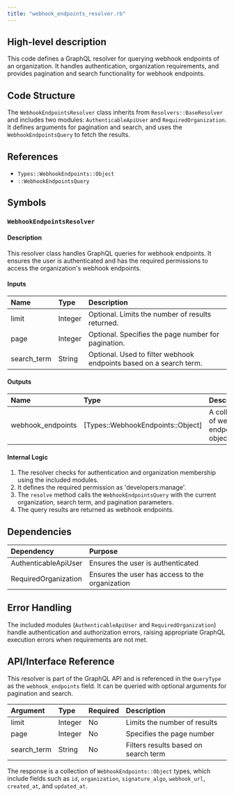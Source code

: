 ```yaml
---
title: "webhook_endpoints_resolver.rb"
---
```


## High-level description
This code defines a GraphQL resolver for querying webhook endpoints of an organization. It handles authentication, organization requirements, and provides pagination and search functionality for webhook endpoints.

## Code Structure
The `WebhookEndpointsResolver` class inherits from `Resolvers::BaseResolver` and includes two modules: `AuthenticableApiUser` and `RequiredOrganization`. It defines arguments for pagination and search, and uses the `WebhookEndpointsQuery` to fetch the results.

## References
- `Types::WebhookEndpoints::Object`
- `::WebhookEndpointsQuery`

## Symbols

### `WebhookEndpointsResolver`
#### Description
This resolver class handles GraphQL queries for webhook endpoints. It ensures the user is authenticated and has the required permissions to access the organization's webhook endpoints.

#### Inputs
| Name | Type | Description |
|:-----|:-----|:------------|
| limit | Integer | Optional. Limits the number of results returned. |
| page | Integer | Optional. Specifies the page number for pagination. |
| search_term | String | Optional. Used to filter webhook endpoints based on a search term. |

#### Outputs
| Name | Type | Description |
|:-----|:-----|:------------|
| webhook_endpoints | [Types::WebhookEndpoints::Object] | A collection of webhook endpoint objects. |

#### Internal Logic
1. The resolver checks for authentication and organization membership using the included modules.
2. It defines the required permission as 'developers:manage'.
3. The `resolve` method calls the `WebhookEndpointsQuery` with the current organization, search term, and pagination parameters.
4. The query results are returned as webhook endpoints.

## Dependencies
| Dependency | Purpose |
|:-----------|:--------|
| AuthenticableApiUser | Ensures the user is authenticated |
| RequiredOrganization | Ensures the user has access to the organization |

## Error Handling
The included modules (`AuthenticableApiUser` and `RequiredOrganization`) handle authentication and authorization errors, raising appropriate GraphQL execution errors when requirements are not met.

## API/Interface Reference
This resolver is part of the GraphQL API and is referenced in the `QueryType` as the `webhook_endpoints` field. It can be queried with optional arguments for pagination and search.

| Argument | Type | Required | Description |
|:---------|:-----|:---------|:------------|
| limit | Integer | No | Limits the number of results |
| page | Integer | No | Specifies the page number |
| search_term | String | No | Filters results based on search term |

The response is a collection of `WebhookEndpoints::Object` types, which include fields such as `id`, `organization`, `signature_algo`, `webhook_url`, `created_at`, and `updated_at`.